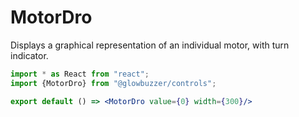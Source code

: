 # MotorDro

Displays a graphical representation of an individual motor, with turn indicator.

```jsx demo
import * as React from "react";
import {MotorDro} from "@glowbuzzer/controls";

export default () => <MotorDro value={0} width={300}/>
```
